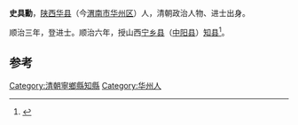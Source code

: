 '''史具勳'''，[[陕西|陕西]][[华县|华县]]（今[[渭南市|渭南市]][[华州区|华州区]]）人，清朝政治人物、进士出身。

顺治三年，登进士。顺治六年，授山西[[宁乡县|宁乡县]]（[[中阳县|中阳县]]）[[知县|知县]]<ref>{{cite book|author=中阳县志编纂委员会|title=中阳县志|year=1996年|publisher=山西人民出版社}}</ref>。

==参考==
{{reflist}}
{{清朝人物小作品}}
{{順治三年丙戌科殿試金榜}}

{{DEFAULTSORT:Shi史}}
[[Category:清朝寧鄉縣知縣|Category:清朝寧鄉縣知縣]]
[[Category:华州人|Category:华州人]]